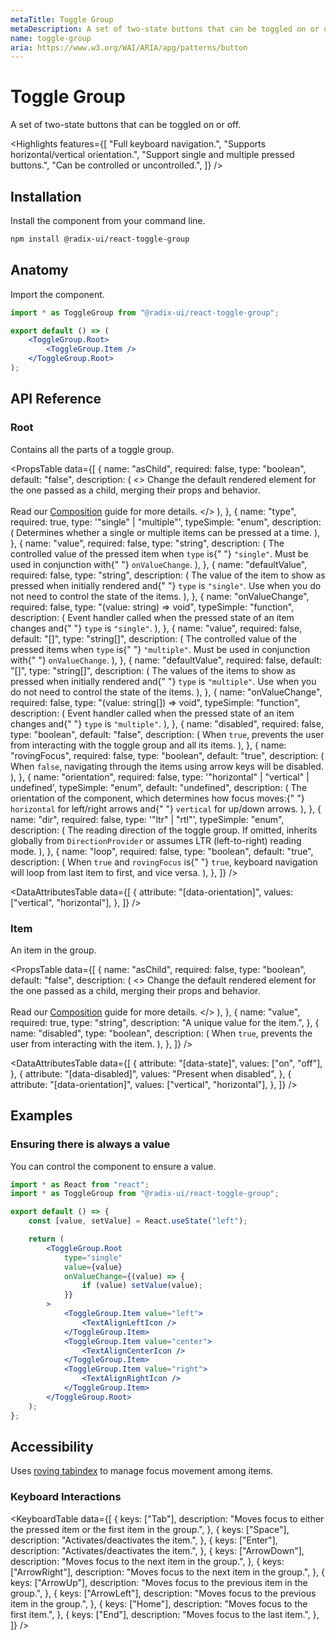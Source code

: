```yaml
---
metaTitle: Toggle Group
metaDescription: A set of two-state buttons that can be toggled on or off.
name: toggle-group
aria: https://www.w3.org/WAI/ARIA/apg/patterns/button
---
```


# Toggle Group

<Description>
	A set of two-state buttons that can be toggled on or off.
</Description>

<HeroContainer>
	<ToggleGroupDemo />
</HeroContainer>

<HeroCodeBlock folder="ToggleGroup" />

<Highlights
	features={[
		"Full keyboard navigation.",
		"Supports horizontal/vertical orientation.",
		"Support single and multiple pressed buttons.",
		"Can be controlled or uncontrolled.",
	]}
/>

## Installation

Install the component from your command line.

```bash
npm install @radix-ui/react-toggle-group
```

## Anatomy

Import the component.

```jsx
import * as ToggleGroup from "@radix-ui/react-toggle-group";

export default () => (
	<ToggleGroup.Root>
		<ToggleGroup.Item />
	</ToggleGroup.Root>
);
```

## API Reference

### Root

Contains all the parts of a toggle group.

<PropsTable
	data={[
		{
			name: "asChild",
			required: false,
			type: "boolean",
			default: "false",
			description: (
				<>
					Change the default rendered element for the one passed as a child,
					merging their props and behavior.
					<br />
					<br />
					Read our <a href="../guides/composition">Composition</a> guide for
					more details.
				</>
			),
		},
		{
			name: "type",
			required: true,
			type: '"single" | "multiple"',
			typeSimple: "enum",
			description: (
				<span>
					Determines whether a single or multiple items can be pressed at a
					time.
				</span>
			),
		},
		{
			name: "value",
			required: false,
			type: "string",
			description: (
				<span>
					The controlled value of the pressed item when <Code>type</Code> is{" "}
					<Code>"single"</Code>. Must be used in conjunction with{" "}
					<Code>onValueChange</Code>.
				</span>
			),
		},
		{
			name: "defaultValue",
			required: false,
			type: "string",
			description: (
				<span>
					The value of the item to show as pressed when initially rendered and{" "}
					<Code>type</Code> is <Code>"single"</Code>. Use when you do not need
					to control the state of the items.
				</span>
			),
		},
		{
			name: "onValueChange",
			required: false,
			type: "(value: string) => void",
			typeSimple: "function",
			description: (
				<span>
					Event handler called when the pressed state of an item changes and{" "}
					<Code>type</Code> is <Code>"single"</Code>.
				</span>
			),
		},
		{
			name: "value",
			required: false,
			default: "[]",
			type: "string[]",
			description: (
				<span>
					The controlled value of the pressed items when <Code>type</Code> is{" "}
					<Code>"multiple"</Code>. Must be used in conjunction with{" "}
					<Code>onValueChange</Code>.
				</span>
			),
		},
		{
			name: "defaultValue",
			required: false,
			default: "[]",
			type: "string[]",
			description: (
				<span>
					The values of the items to show as pressed when initially rendered and{" "}
					<Code>type</Code> is <Code>"multiple"</Code>. Use when you do not need
					to control the state of the items.
				</span>
			),
		},
		{
			name: "onValueChange",
			required: false,
			type: "(value: string[]) => void",
			typeSimple: "function",
			description: (
				<span>
					Event handler called when the pressed state of an item changes and{" "}
					<Code>type</Code> is <Code>"multiple"</Code>.
				</span>
			),
		},
		{
			name: "disabled",
			required: false,
			type: "boolean",
			default: "false",
			description: (
				<span>
					When <Code>true</Code>, prevents the user from interacting with the
					toggle group and all its items.
				</span>
			),
		},
		{
			name: "rovingFocus",
			required: false,
			type: "boolean",
			default: "true",
			description: (
				<span>
					When <Code>false</Code>, navigating through the items using arrow keys
					will be disabled.
				</span>
			),
		},
		{
			name: "orientation",
			required: false,
			type: '"horizontal" | "vertical" | undefined',
			typeSimple: "enum",
			default: "undefined",
			description: (
				<span>
					The orientation of the component, which determines how focus moves:{" "}
					<Code>horizontal</Code> for left/right arrows and{" "}
					<Code>vertical</Code> for up/down arrows.
				</span>
			),
		},
		{
			name: "dir",
			required: false,
			type: '"ltr" | "rtl"',
			typeSimple: "enum",
			description: (
				<span>
					The reading direction of the toggle group. If omitted, inherits
					globally from <Code>DirectionProvider</Code> or assumes LTR
					(left-to-right) reading mode.
				</span>
			),
		},
		{
			name: "loop",
			required: false,
			type: "boolean",
			default: "true",
			description: (
				<span>
					When <Code>true</Code> and <Code>rovingFocus</Code> is{" "}
					<Code>true</Code>, keyboard navigation will loop from last item to
					first, and vice versa.
				</span>
			),
		},
	]}
/>

<DataAttributesTable
	data={[
		{
			attribute: "[data-orientation]",
			values: ["vertical", "horizontal"],
		},
	]}
/>

### Item

An item in the group.

<PropsTable
	data={[
		{
			name: "asChild",
			required: false,
			type: "boolean",
			default: "false",
			description: (
				<>
					Change the default rendered element for the one passed as a child,
					merging their props and behavior.
					<br />
					<br />
					Read our <a href="../guides/composition">Composition</a> guide for
					more details.
				</>
			),
		},
		{
			name: "value",
			required: true,
			type: "string",
			description: "A unique value for the item.",
		},
		{
			name: "disabled",
			type: "boolean",
			description: (
				<span>
					When <Code>true</Code>, prevents the user from interacting with the
					item.
				</span>
			),
		},
	]}
/>

<DataAttributesTable
	data={[
		{
			attribute: "[data-state]",
			values: ["on", "off"],
		},
		{
			attribute: "[data-disabled]",
			values: "Present when disabled",
		},
		{
			attribute: "[data-orientation]",
			values: ["vertical", "horizontal"],
		},
	]}
/>

## Examples

### Ensuring there is always a value

You can control the component to ensure a value.

```jsx line=5,8
import * as React from "react";
import * as ToggleGroup from "@radix-ui/react-toggle-group";

export default () => {
	const [value, setValue] = React.useState("left");

	return (
		<ToggleGroup.Root
			type="single"
			value={value}
			onValueChange={(value) => {
				if (value) setValue(value);
			}}
		>
			<ToggleGroup.Item value="left">
				<TextAlignLeftIcon />
			</ToggleGroup.Item>
			<ToggleGroup.Item value="center">
				<TextAlignCenterIcon />
			</ToggleGroup.Item>
			<ToggleGroup.Item value="right">
				<TextAlignRightIcon />
			</ToggleGroup.Item>
		</ToggleGroup.Root>
	);
};
```

## Accessibility

Uses [roving tabindex](https://www.w3.org/TR/wai-aria-practices-1.2/examples/radio/radio.html) to manage focus movement among items.

### Keyboard Interactions

<KeyboardTable
	data={[
		{
			keys: ["Tab"],
			description:
				"Moves focus to either the pressed item or the first item in the group.",
		},
		{
			keys: ["Space"],
			description: "Activates/deactivates the item.",
		},
		{
			keys: ["Enter"],
			description: "Activates/deactivates the item.",
		},
		{
			keys: ["ArrowDown"],
			description: "Moves focus to the next item in the group.",
		},
		{
			keys: ["ArrowRight"],
			description: "Moves focus to the next item in the group.",
		},
		{
			keys: ["ArrowUp"],
			description: "Moves focus to the previous item in the group.",
		},
		{
			keys: ["ArrowLeft"],
			description: "Moves focus to the previous item in the group.",
		},
		{
			keys: ["Home"],
			description: "Moves focus to the first item.",
		},
		{
			keys: ["End"],
			description: "Moves focus to the last item.",
		},
	]}
/>
